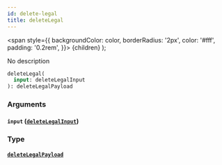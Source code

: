 ```yaml
---
id: delete-legal
title: deleteLegal
---
```


<span
style={{
      backgroundColor: color,
      borderRadius: '2px',
      color: '#fff',
      padding: '0.2rem',
    }}>
{children}
</span>
);

No description

```graphql
deleteLegal(
  input: deleteLegalInput
): deleteLegalPayload

```

### Arguments

#### `input` ([`deleteLegalInput`](/v1/inputs/delete-legal-input))

### Type

#### [`deleteLegalPayload`](/v1/objects/delete-legal-payload)
